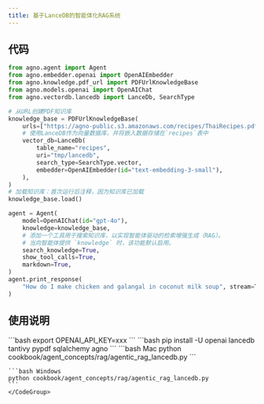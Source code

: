 ```yaml
---
title: 基于LanceDB的智能体化RAG系统
---
```

## 代码

```python
from agno.agent import Agent
from agno.embedder.openai import OpenAIEmbedder
from agno.knowledge.pdf_url import PDFUrlKnowledgeBase
from agno.models.openai import OpenAIChat
from agno.vectordb.lancedb import LanceDb, SearchType

# 从URL创建PDF知识库
knowledge_base = PDFUrlKnowledgeBase(
    urls=["https://agno-public.s3.amazonaws.com/recipes/ThaiRecipes.pdf"],
    # 使用LanceDB作为向量数据库，并将嵌入数据存储在`recipes`表中
    vector_db=LanceDb(
        table_name="recipes",
        uri="tmp/lancedb",
        search_type=SearchType.vector,
        embedder=OpenAIEmbedder(id="text-embedding-3-small"),
    ),
)
# 加载知识库：首次运行后注释，因为知识库已加载
knowledge_base.load()

agent = Agent(
    model=OpenAIChat(id="gpt-4o"),
    knowledge=knowledge_base,
    # 添加一个工具用于搜索知识库，以实现智能体驱动的检索增强生成（RAG）。
    # 当向智能体提供 `knowledge` 时，该功能默认启用。
    search_knowledge=True,
    show_tool_calls=True,
    markdown=True,
)
agent.print_response(
    "How do I make chicken and galangal in coconut milk soup", stream=True
)
```

## 使用说明

<Steps>
  <Snippet file="create-venv-step.mdx" />

  <Step title="设置您的 API 密钥">
    ```bash
    export OPENAI_API_KEY=xxx
    ```
  </Step>

  <Step title="安装库">
    ```bash
    pip install -U openai lancedb tantivy pypdf sqlalchemy agno
    ```
  </Step>

  <Step title="运行智能体">
    <CodeGroup>
    ```bash Mac
    python cookbook/agent_concepts/rag/agentic_rag_lancedb.py
    ```

    ```bash Windows
    python cookbook/agent_concepts/rag/agentic_rag_lancedb.py
    ```
    </CodeGroup>
  </Step>
</Steps>